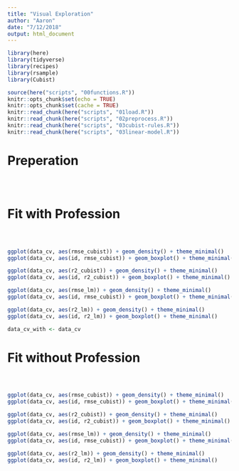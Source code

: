 ```yaml
---
title: "Visual Exploration"
author: "Aaron"
date: "7/12/2018"
output: html_document
---
```


```r
library(here)
library(tidyverse)
library(recipes)
library(rsample)
library(Cubist)

source(here("scripts", "00functions.R"))
knitr::opts_chunk$set(echo = TRUE)
knitr::opts_chunk$set(cache = TRUE)
knitr::read_chunk(here("scripts", "01load.R"))
knitr::read_chunk(here("scripts", "02preprocess.R"))
knitr::read_chunk(here("scripts", "03cubist-rules.R"))
knitr::read_chunk(here("scripts", "03linear-model.R"))
```

# Preperation

```r
```

```r
```

```r
```

# Fit with Profession

```r
```

```r
```

```r
```

```r
ggplot(data_cv, aes(rmse_cubist)) + geom_density() + theme_minimal()
ggplot(data_cv, aes(id, rmse_cubist)) + geom_boxplot() + theme_minimal()

ggplot(data_cv, aes(r2_cubist)) + geom_density() + theme_minimal()
ggplot(data_cv, aes(id, r2_cubist)) + geom_boxplot() + theme_minimal()

ggplot(data_cv, aes(rmse_lm)) + geom_density() + theme_minimal()
ggplot(data_cv, aes(id, rmse_cubist)) + geom_boxplot() + theme_minimal()

ggplot(data_cv, aes(r2_lm)) + geom_density() + theme_minimal()
ggplot(data_cv, aes(id, r2_lm)) + geom_boxplot() + theme_minimal()
```

```r
data_cv_with <- data_cv
```

# Fit without Profession

```r
```

```r
```

```r
```

```r
ggplot(data_cv, aes(rmse_cubist)) + geom_density() + theme_minimal()
ggplot(data_cv, aes(id, rmse_cubist)) + geom_boxplot() + theme_minimal()

ggplot(data_cv, aes(r2_cubist)) + geom_density() + theme_minimal()
ggplot(data_cv, aes(id, r2_cubist)) + geom_boxplot() + theme_minimal()

ggplot(data_cv, aes(rmse_lm)) + geom_density() + theme_minimal()
ggplot(data_cv, aes(id, rmse_cubist)) + geom_boxplot() + theme_minimal()

ggplot(data_cv, aes(r2_lm)) + geom_density() + theme_minimal()
ggplot(data_cv, aes(id, r2_lm)) + geom_boxplot() + theme_minimal()
```
